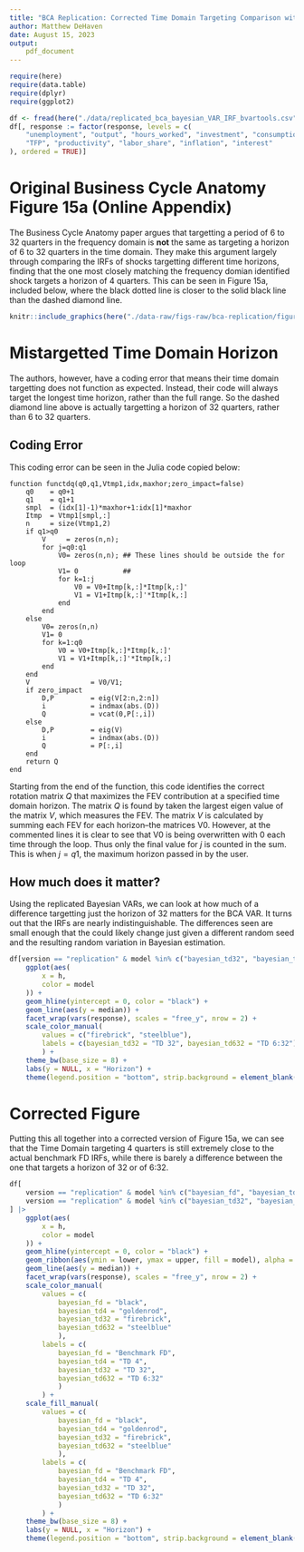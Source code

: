 ```yaml
---
title: "BCA Replication: Corrected Time Domain Targeting Comparison with Frequency Domain"
author: Matthew DeHaven
date: August 15, 2023
output: 
    pdf_document
---
```

```r
require(here)
require(data.table)
require(dplyr)
require(ggplot2)
```

```r
df <- fread(here("./data/replicated_bca_bayesian_VAR_IRF_bvartools.csv"))
df[, response := factor(response, levels = c(
    "unemployment", "output", "hours_worked", "investment", "consumption",
    "TFP", "productivity", "labor_share", "inflation", "interest"
), ordered = TRUE)]
```



# Original Business Cycle Anatomy Figure 15a (Online Appendix)

The Business Cycle Anatomy paper argues that targetting a period of 6 to 32 quarters in the frequency domain is **not** the same as targeting a horizon of 6 to 32 quarters in the time domain.
They make this argument largely through comparing the IRFs of  shocks targetting different time horizons, finding that the one most closely matching the frequency domian identified shock targets a horizon of 4 quarters.
This can be seen in Figure 15a, included below, where the black dotted line is closer to the solid black line than the dashed diamond line.

```r
knitr::include_graphics(here("./data-raw/figs-raw/bca-replication/figure15a.pdf"))
```

# Mistargetted Time Domain Horizon

The authors, however, have a coding error that means their time domain targetting does not function as expected.
Instead, their code will always target the longest time horizon, rather than the full range.
So the dashed diamond line above is actually targetting a horizon of 32 quarters, rather than 6 to 32 quarters.

## Coding Error

This coding error can be seen in the Julia code copied below:

``` 
function functdq(q0,q1,Vtmp1,idx,maxhor;zero_impact=false)
    q0    = q0+1 
    q1    = q1+1
    smpl  = (idx[1]-1)*maxhor+1:idx[1]*maxhor
    Itmp  = Vtmp1[smpl,:]
    n     = size(Vtmp1,2)
    if q1>q0
        V     = zeros(n,n);
        for j=q0:q1
            V0= zeros(n,n); ## These lines should be outside the for loop
            V1= 0           ##
            for k=1:j
                V0 = V0+Itmp[k,:]*Itmp[k,:]'
                V1 = V1+Itmp[k,:]'*Itmp[k,:]
            end
        end
    else
        V0= zeros(n,n)
        V1= 0
        for k=1:q0
            V0 = V0+Itmp[k,:]*Itmp[k,:]'
            V1 = V1+Itmp[k,:]'*Itmp[k,:]
        end
    end
    V               = V0/V1;
    if zero_impact
        D,P         = eig(V[2:n,2:n])
        i           = indmax(abs.(D))
        Q           = vcat(0,P[:,i])
    else
        D,P         = eig(V)
        i           = indmax(abs.(D))
        Q           = P[:,i]
    end
    return Q
end
```

Starting from the end of the function, this code identifies the correct rotation matrix $Q$ that maximizes the FEV contribution at a specified time domain horizon.
The matrix $Q$ is found by taken the largest eigen value of the matrix $V$, which measures the FEV.
The matrix $V$ is calculated by summing each FEV for each horizon--the matrices V0.
However, at the commented lines it is clear to see that V0 is being overwritten with 0 each time through the loop.
Thus only the final value for $j$ is counted in the sum.
This is when $j = q1$, the maximum horizon passed in by the user.

\newpage

## How much does it matter?

Using the replicated Bayesian VARs, we can look at how much of a difference targetting just the horizon of 32 matters for the BCA VAR.
It turns out that the IRFs are nearly indistinguishable.
The differences seen are small enough that the could likely change just given a different random seed and the resulting random variation in Bayesian estimation.
```r
df[version == "replication" & model %in% c("bayesian_td32", "bayesian_td632")] |>
    ggplot(aes(
        x = h,
        color = model
    )) +
    geom_hline(yintercept = 0, color = "black") +
    geom_line(aes(y = median)) +
    facet_wrap(vars(response), scales = "free_y", nrow = 2) +
    scale_color_manual(
        values = c("firebrick", "steelblue"),
        labels = c(bayesian_td32 = "TD 32", bayesian_td632 = "TD 6:32")
        ) +
    theme_bw(base_size = 8) +
    labs(y = NULL, x = "Horizon") +
    theme(legend.position = "bottom", strip.background = element_blank(), panel.grid.minor = element_blank())
```

# Corrected Figure

Putting this all together into a corrected version of Figure 15a, we can see that the Time Domain targeting 4 quarters is still extremely close to the actual benchmark FD IRFs, while there is barely a difference between the one that targets a horizon of 32 or of 6:32.

```r
df[
    version == "replication" & model %in% c("bayesian_fd", "bayesian_td32", "bayesian_td632", "bayesian_td4")][
    version == "replication" & model %in% c("bayesian_td32", "bayesian_td632", "bayesian_td4"), `:=`(lower = NA, upper = NA)
] |>
    ggplot(aes(
        x = h,
        color = model
    )) +
    geom_hline(yintercept = 0, color = "black") +
    geom_ribbon(aes(ymin = lower, ymax = upper, fill = model), alpha = 0.3, color = NA) +
    geom_line(aes(y = median)) +
    facet_wrap(vars(response), scales = "free_y", nrow = 2) +
    scale_color_manual(
        values = c(
            bayesian_fd = "black",
            bayesian_td4 = "goldenrod",
            bayesian_td32 = "firebrick",
            bayesian_td632 = "steelblue"
            ),
        labels = c(
            bayesian_fd = "Benchmark FD",
            bayesian_td4 = "TD 4",
            bayesian_td32 = "TD 32",
            bayesian_td632 = "TD 6:32"
            )
        ) +
    scale_fill_manual(
        values = c(
            bayesian_fd = "black",
            bayesian_td4 = "goldenrod",
            bayesian_td32 = "firebrick",
            bayesian_td632 = "steelblue"
            ),
        labels = c(
            bayesian_fd = "Benchmark FD",
            bayesian_td4 = "TD 4",
            bayesian_td32 = "TD 32",
            bayesian_td632 = "TD 6:32"
            )
        ) +
    theme_bw(base_size = 8) +
    labs(y = NULL, x = "Horizon") +
    theme(legend.position = "bottom", strip.background = element_blank(), panel.grid.minor = element_blank())
```

